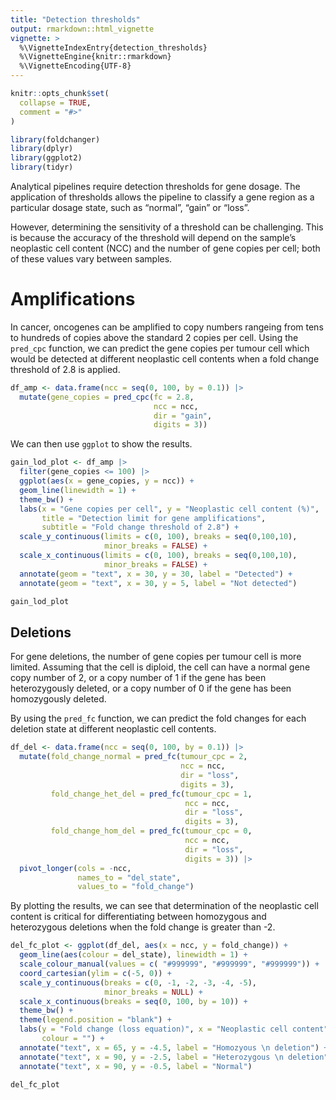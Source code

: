 ```yaml
---
title: "Detection thresholds"
output: rmarkdown::html_vignette
vignette: >
  %\VignetteIndexEntry{detection_thresholds}
  %\VignetteEngine{knitr::rmarkdown}
  %\VignetteEncoding{UTF-8}
---
```


```r
knitr::opts_chunk$set(
  collapse = TRUE,
  comment = "#>"
)
```

```r
library(foldchanger)
library(dplyr)
library(ggplot2)
library(tidyr)
```

Analytical pipelines require detection thresholds for gene dosage. The application
of thresholds allows the pipeline to classify a gene region as a particular
dosage state, such as "normal", "gain" or "loss".

However, determining the sensitivity of a threshold can be challenging. This is
because the accuracy of the threshold will depend on the sample's neoplastic cell 
content (NCC) and the number of gene copies per cell; both of these values vary
between samples.

# Amplifications

In cancer, oncogenes can be amplified to copy numbers rangeing from tens to
hundreds of copies above the standard 2 copies per cell. Using the `pred_cpc` 
function, we can predict the gene copies per tumour cell
which would be detected at different neoplastic cell contents when a fold
change threshold of 2.8 is applied.

```r

df_amp <- data.frame(ncc = seq(0, 100, by = 0.1)) |> 
  mutate(gene_copies = pred_cpc(fc = 2.8, 
                                ncc = ncc, 
                                dir = "gain",
                                digits = 3))

```

We can then use `ggplot` to show the results.

```r
gain_lod_plot <- df_amp |> 
  filter(gene_copies <= 100) |> 
  ggplot(aes(x = gene_copies, y = ncc)) +
  geom_line(linewidth = 1) +
  theme_bw() +
  labs(x = "Gene copies per cell", y = "Neoplastic cell content (%)",
       title = "Detection limit for gene amplifications",
       subtitle = "Fold change threshold of 2.8") +
  scale_y_continuous(limits = c(0, 100), breaks = seq(0,100,10),
                     minor_breaks = FALSE) +
  scale_x_continuous(limits = c(0, 100), breaks = seq(0,100,10),
                     minor_breaks = FALSE) +
  annotate(geom = "text", x = 30, y = 30, label = "Detected") +
  annotate(geom = "text", x = 30, y = 5, label = "Not detected") 

gain_lod_plot
```

## Deletions

For gene deletions, the number of gene copies per tumour cell is more limited.
Assuming that the cell is diploid, the cell can have a normal gene copy number
of 2, or a copy number of 1 if the gene has been heterozygously deleted, or a 
copy number of 0 if the gene has been homozygously deleted.

By using the `pred_fc` function, we can predict the fold changes for each
deletion state at different neoplastic cell contents.

```r
df_del <- data.frame(ncc = seq(0, 100, by = 0.1)) |> 
  mutate(fold_change_normal = pred_fc(tumour_cpc = 2,
                                      ncc = ncc,
                                      dir = "loss",
                                      digits = 3),
         fold_change_het_del = pred_fc(tumour_cpc = 1,
                                       ncc = ncc,
                                       dir = "loss",
                                       digits = 3),
         fold_change_hom_del = pred_fc(tumour_cpc = 0,
                                       ncc = ncc,
                                       dir = "loss",
                                       digits = 3)) |> 
  pivot_longer(cols = -ncc,
               names_to = "del_state",
               values_to = "fold_change")
```

By plotting the results, we can see that determination of the neoplastic cell
content is critical for differentiating between homozygous and heterozygous
deletions when the fold change is greater than -2.

```r
del_fc_plot <- ggplot(df_del, aes(x = ncc, y = fold_change)) +
  geom_line(aes(colour = del_state), linewidth = 1) +
  scale_colour_manual(values = c( "#999999", "#999999", "#999999")) +
  coord_cartesian(ylim = c(-5, 0)) +
  scale_y_continuous(breaks = c(0, -1, -2, -3, -4, -5),
                     minor_breaks = NULL) +
  scale_x_continuous(breaks = seq(0, 100, by = 10)) +
  theme_bw() +
  theme(legend.position = "blank") +
  labs(y = "Fold change (loss equation)", x = "Neoplastic cell content",
       colour = "") +
  annotate("text", x = 65, y = -4.5, label = "Homozyous \n deletion") +
  annotate("text", x = 90, y = -2.5, label = "Heterozygous \n deletion") +
  annotate("text", x = 90, y = -0.5, label = "Normal")

del_fc_plot
```
